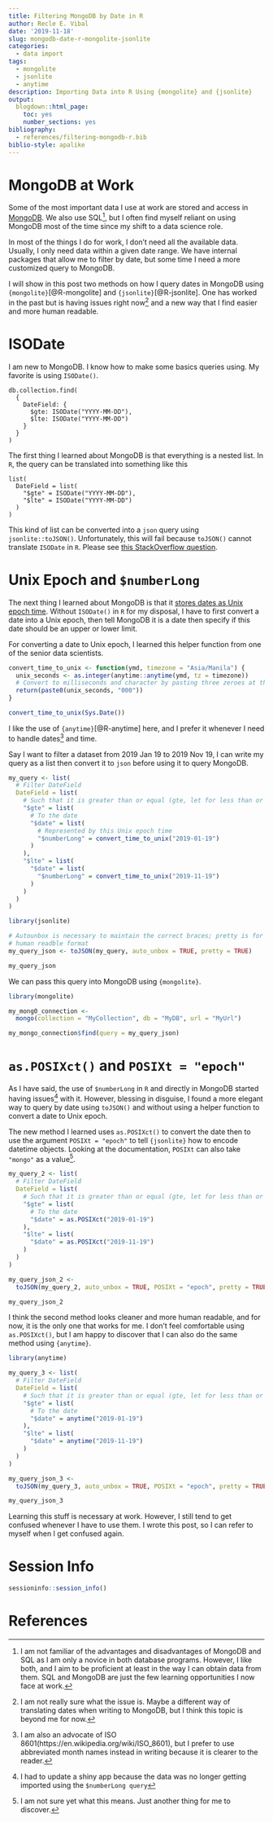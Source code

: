 ```yaml
---
title: Filtering MongoDB by Date in R
author: Recle E. Vibal
date: '2019-11-18'
slug: mongodb-date-r-mongolite-jsonlite
categories:
  - data import
tags:
  - mongolite
  - jsonlite
  - anytime
description: Importing Data into R Using {mongolite} and {jsonlite}
output:
  blogdown::html_page:
    toc: yes
    number_sections: yes
bibliography:
  - references/filtering-mongodb-r.bib
biblio-style: apalike
---
```


# MongoDB at Work

Some of the most important data I use at work are stored and access in [MongoDB](https://docs.mongodb.com/manual/). We also use SQL^[I am not familiar of the advantages and disadvantages of MongoDB and SQL as I am only a novice in both database programs. However, I like both, and I aim to be proficient at least in the way I can obtain data from them. SQL and MongoDB are just the few learning opportunities I now face at work.], but I often find myself reliant on using MongoDB most of the time since my shift to a data science role.

In most of the things I do for work, I don't need all the available data. Usually, I only need data within a given date range. We have internal packages that allow me to filter by date, but some time I need a more customized query to MongoDB. 

I will show in this post two methods on how I query dates in MongoDB using `{mongolite}`[@R-mongolite] and `{jsonlite}`[@R-jsonlite]. One has worked in the past but is having issues right now^[I am not really sure what the issue is. Maybe a different way of translating dates when writing to MongoDB, but I think this topic is beyond me for now.] and a new way that I find easier and more human readable.

# ISODate

I am new to MongoDB. I know how to make some basics queries using. My favorite is using `ISODate()`.

```
db.collection.find(
  {
    DateField: {
      $gte: ISODate("YYYY-MM-DD"),
      $lte: ISODate("YYYY-MM-DD")
    }
  }
)
```

The first thing I learned about MongoDB is that everything is a nested list. In `R`, the query can be translated into something like this

```
list(
  DateField = list(
    "$gte" = ISODate("YYYY-MM-DD"), 
    "$lte" = ISODate("YYYY-MM-DD")
  )
)
```

This kind of list can be converted into a `json` query using `jsonlite::toJSON()`. Unfortunately, this will fail because `toJSON()` cannot translate `ISODate` in `R`. Please see [this StackOverflow question](https://stackoverflow.com/questions/34454034/r-mongolite-date-query).

# Unix Epoch and `$numberLong`

The next thing I learned about MongoDB is that it [stores dates as Unix epoch time](https://docs.mongodb.com/manual/reference/method/Date/). Without `ISODate()` in `R` for my disposal, I have to first convert a date into a Unix epoch, then tell MongoDB it is a date then specify if this date should be an upper or lower limit. 

For converting a date to Unix epoch, I learned this helper function from one of the senior data scientists.

```r

convert_time_to_unix <- function(ymd, timezone = "Asia/Manila") {
  unix_seconds <- as.integer(anytime::anytime(ymd, tz = timezone))
  # Convert to milliseconds and character by pasting three zeroes at the end
  return(paste0(unix_seconds, "000"))
}

convert_time_to_unix(Sys.Date())

```

I like the use of `{anytime}`[@R-anytime] here, and I prefer it whenever I need to handle dates^[I am also an advocate of ISO 8601(https://en.wikipedia.org/wiki/ISO_8601), but I prefer to use abbreviated month names instead in writing because it is clearer to the reader.] and time.

Say I want to filter a dataset from  2019 Jan 19 to 2019 Nov 19, I can write my query as a list then convert it to `json` before using it to query MongoDB.

```r

my_query <- list(
  # Filter DateField
  DateField = list(
    # Such that it is greater than or equal (gte, let for less than or equal)
    "$gte" = list(
      # To the date
      "$date" = list(
        # Represented by this Unix epoch time
        "$numberLong" = convert_time_to_unix("2019-01-19")
      )
    ),
    "$lte" = list(
      "$date" = list(
        "$numberLong" = convert_time_to_unix("2019-11-19")
      )
    )
  )
)

library(jsonlite)

# Autounbox is necessary to maintain the correct braces; pretty is for a more
# human readble format
my_query_json <- toJSON(my_query, auto_unbox = TRUE, pretty = TRUE)

my_query_json

```

We can pass this query into MongoDB using `{mongolite}`.

```r
library(mongolite)

my_mong0_connection <- 
  mongo(collection = "MyCollection", db = "MyDB", url = "MyUrl")

my_mongo_connection$find(query = my_query_json)

```

# `as.POSIXct()` and `POSIXt = "epoch"`

As I have said, the use of `$numberLong` in `R` and directly in MongoDB started having issues^[I had to update a shiny app because the data was no longer getting imported using the `$numberLong query`] with it. However, blessing in disguise, I found a more elegant way to query by date using `toJSON()` and without using a helper function to convert a date to Unix epoch.

The new method I learned uses `as.POSIXct()` to convert the date then to use the argument `POSIXt = "epoch"` to tell `{jsonlite}` how to encode datetime objects. Looking at the documentation, `POSIXt` can also take `"mongo"` as a value^[I am not sure yet what this means. Just another thing for me to discover.].

```r

my_query_2 <- list(
  # Filter DateField
  DateField = list(
    # Such that it is greater than or equal (gte, let for less than or equal)
    "$gte" = list(
      # To the date
      "$date" = as.POSIXct("2019-01-19")
    ),
    "$lte" = list(
      "$date" = as.POSIXct("2019-11-19")
    )
  )
)

my_query_json_2 <- 
  toJSON(my_query_2, auto_unbox = TRUE, POSIXt = "epoch", pretty = TRUE)

my_query_json_2

```

I think the second method looks cleaner and more human readable, and for now, it is the only one that works for me. I don't feel comfortable using `as.POSIXct()`, but I am happy to discover that I can also do the same method using `{anytime}`.

```r

library(anytime)

my_query_3 <- list(
  # Filter DateField
  DateField = list(
    # Such that it is greater than or equal (gte, let for less than or equal)
    "$gte" = list(
      # To the date
      "$date" = anytime("2019-01-19")
    ),
    "$lte" = list(
      "$date" = anytime("2019-11-19")
    )
  )
)

my_query_json_3 <- 
  toJSON(my_query_3, auto_unbox = TRUE, POSIXt = "epoch", pretty = TRUE)

my_query_json_3

```

Learning this stuff is necessary at work. However, I still tend to get confused whenever I have to use them. I wrote this post, so I can refer to myself when I get confused again.

# Session Info

```r

sessioninfo::session_info()

```

# References


